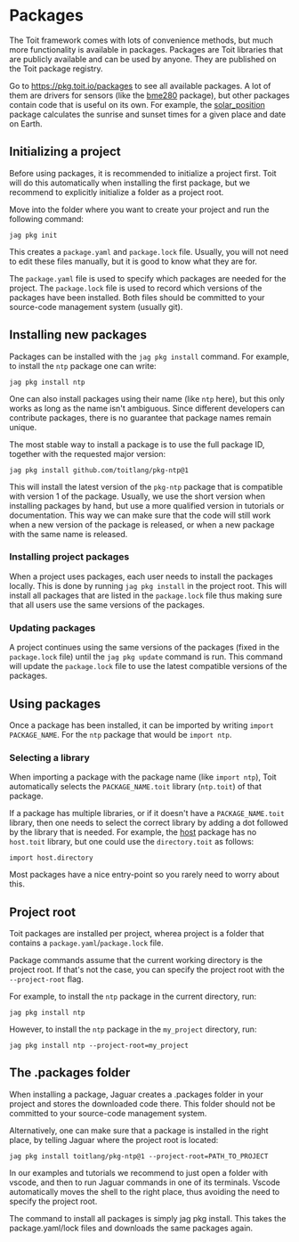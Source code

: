 # Packages

The Toit framework comes with lots of convenience methods, but much more
functionality is available in packages. Packages are Toit libraries that
are publicly available and can be used by anyone. They are published on the
Toit package registry.

Go to https://pkg.toit.io/packages to see all available packages. A lot of
them are drivers for sensors (like the
[bme280](https://pkg.toit.io/package/github.com%2Ftoitware%2Fbme280-driver)
package), but other packages contain code that is useful on its own. For
example, the
[solar_position](https://pkg.toit.io/package/github.com%2Ftoitware%2Ftoit-solar-position)
package calculates the sunrise and sunset times for a given place and date on Earth.

## Initializing a project
Before using packages, it is recommended to initialize a project first. Toit
will do this automatically when installing the first package, but we
recommend to explicitly initialize a folder as a project root.

Move into the folder where you want to create your project and run the
following command:

```shell
jag pkg init
```

This creates a `package.yaml` and `package.lock` file. Usually, you will
not need to edit these files manually, but it is good to know what they
are for.

The `package.yaml` file is used to specify which packages are needed for
the project. The `package.lock` file is used to record which versions of
the packages have been installed. Both files should be committed to your
source-code management system (usually git).

## Installing new packages
Packages can be installed with the `jag pkg install` command. For example,
to install the `ntp` package one can write:

```shell
jag pkg install ntp
```

One can also install packages using their name (like `ntp` here), but this
only works as long as the name isn't ambiguous. Since different developers
can contribute packages, there is no guarantee that package names remain
unique.

The most stable way to install a package is to use the full package ID,
together with the requested major version:

```shell
jag pkg install github.com/toitlang/pkg-ntp@1
```

This will install the latest version of the `pkg-ntp` package that is
compatible with version 1 of the package. Usually, we use the short
version when installing packages by hand, but use a more qualified
version in tutorials or documentation. This way we can make sure that
the code will still work when a new version of the package is released,
or when a new package with the same name is released.

### Installing project packages
When a project uses packages, each user needs to install the packages
locally. This is done by running `jag pkg install` in the project root.
This will install all packages that are listed in the `package.lock` file
thus making sure that all users use the same versions of the packages.

### Updating packages
A project continues using the same versions of the packages (fixed
in the `package.lock` file) until the `jag pkg update` command is
run. This command will update the `package.lock` file to use the latest
compatible versions of the packages.

## Using packages
Once a package has been installed, it can be imported by writing
`import PACKAGE_NAME`. For the `ntp` package that would be
`import ntp`.

### Selecting a library
When importing a package with the package name (like `import ntp`), Toit
automatically selects the `PACKAGE_NAME.toit` library (`ntp.toit`) of
that package.

If a package has multiple libraries, or if it doesn't have a
`PACKAGE_NAME.toit` library, then one needs to select the correct library
by adding a dot followed by the library that is needed. For example, the
[host](https://pkg.toit.io/package/github.com%2Ftoitlang%2Fpkg-host@v1)
package has no `host.toit` library, but one could use the `directory.toit`
as follows:

```toit
import host.directory
```

Most packages have a nice entry-point so you rarely need to worry about this.

## Project root
Toit packages are installed per project, wherea  project is a folder that
contains a `package.yaml`/`package.lock` file.

Package commands assume that the current working directory is the project
root. If that's not the case, you can specify the project root with the
`--project-root` flag.

For example, to install the `ntp` package in the current directory, run:

```shell
jag pkg install ntp
```

However, to install the `ntp` package in the `my_project` directory, run:

```shell
jag pkg install ntp --project-root=my_project
```

## The .packages folder
When installing a package, Jaguar creates a .packages folder in your
project and stores the downloaded code there. This folder should not
be committed to your source-code management system.


Alternatively, one can make sure that a package is installed in the right
place, by telling Jaguar where the project root is located:
```shell
jag pkg install toitlang/pkg-ntp@1 --project-root=PATH_TO_PROJECT
```

In our examples and tutorials we recommend to just open a folder with
vscode, and then to run Jaguar commands in one of its terminals. Vscode
automatically moves the shell to the right place, thus avoiding the need
to specify the project root.

The command to install all packages is simply jag pkg install. This takes the package.yaml/lock files and downloads the same packages again.

